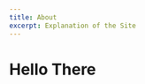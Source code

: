 ```yaml
---
title: About
excerpt: Explanation of the Site
---
```



<Container>


# Hello There

<DataWrapChart
  title="Shootings in Chicago"
  frameborder="0"
  aria-label="Interactive line chart"
  id="datawrapper-chart-FxQJZ"
  min-width="400"
  min-height="550"
  allowfullscreen="true"
  src="https://datawrapper.dwcdn.net/400jS/9/"
/>

</Container>


